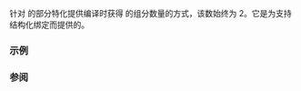 {{cpp/title|tuple_size&lt;small&gt;&lt;std:ranges::subrange&gt;&lt;/small&gt;}}
{{cpp/ranges/subrange/navbar}}
{{ddcl|header=ranges|since=c++20|
template&lt; class I, class S, ranges::subrange_kind K &gt;
struct tuple_size&lt;ranges::subrange&lt;I, S, K&gt;&gt;
    : std::integral_constant&lt;std::size_t, 2&gt; {};
}}

{{ltt|cpp/utility/tuple_size|std::tuple_size}} 针对 {{lc|std::ranges::subrange}} 的部分特化提供编译时获得 {{tt|subrange}} 的组分数量的方式，该数始终为 2。它是为支持结构化绑定而提供的。

{{cpp/types/integral_constant/inherit2 |常量值 2 |std::size_t}}

===示例===
{{example
|code=
#include &lt;array&gt;
#include &lt;iostream&gt;
#include &lt;iterator&gt;
#include &lt;ranges&gt;

int main()
{
    static_assert(2 == std::tuple_size_v&lt;std::ranges::subrange&lt;int*, int*&gt;&gt;);

    using array5 = std::array&lt;int, 5&gt;;

    static_assert(2 == std::tuple_size&lt;std::ranges::subrange&lt;
        array5::const_iterator, array5::const_iterator&gt;&gt;{});

    constexpr array5 a{1, 2, 3, 4, 5};

    std::ranges::subrange sub_a1{a};

    for (std::cout &lt;&lt; "sub_a1: { "; int e : sub_a1)
        std::cout &lt;&lt; e &lt;&lt; ' ';
    std::cout &lt;&lt; "}\n";

    std::ranges::subrange sub_a2{std::next(cbegin(a)), std::prev(cend(a))};

    const auto [first, last] = sub_a2;
    std::cout &lt;&lt; "sub_a2 size = " &lt;&lt; std::distance(first, last) &lt;&lt; '\n';

    for (std::cout &lt;&lt; "sub_a2: { "; int e : sub_a2)
        std::cout &lt;&lt; e &lt;&lt; ' ';
    std::cout &lt;&lt; "}\n";
}
|output=
sub_a1: { 1 2 3 4 5 }
sub_a2 size = 3
sub_a2: { 2 3 4 }
}}

===参阅===
{{dsc begin}}
{{dsc inc|cpp/language/dsc structured binding}}
{{dsc inc|cpp/utility/dsc tuple_size}}
{{dsc inc|cpp/utility/tuple/dsc tuple_size}}
{{dsc inc|cpp/utility/pair/dsc tuple_size}}
{{dsc inc|cpp/container/array/dsc tuple_size}}
{{dsc inc|cpp/ranges/subrange/dsc tuple_element}}
{{dsc end}}

{{langlinks|en|es|ja|ru}}